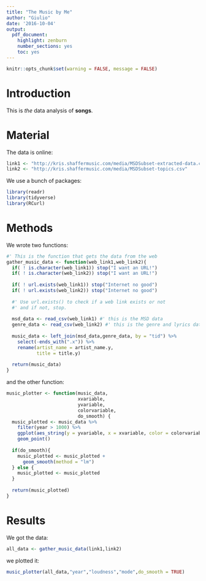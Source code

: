 ```yaml
---
title: "The Music by Me"
author: "Giulio"
date: '2016-10-04'
output: 
  pdf_document: 
    highlight: zenburn
    number_sections: yes
    toc: yes
---
```


```r
knitr::opts_chunk$set(warning = FALSE, message = FALSE)
```

# Introduction

This is *the* data analysis of **songs**.

# Material

The data is online:

```r
link1 <- "http://kris.shaffermusic.com/media/MSDSubset-extracted-data.csv"
link2 <- "http://kris.shaffermusic.com/media/MSDSubset-topics.csv"
```

We use a bunch of packages:

```r
library(readr)
library(tidyverse)
library(RCurl)
```

# Methods

We wrote two functions:

```r
#' This is the function that gets the data from the web
gather_music_data <- function(web_link1,web_link2){
  if( ! is.character(web_link1)) stop("I want an URL!")
  if( ! is.character(web_link2)) stop("I want an URL!")
  
  if( ! url.exists(web_link1)) stop("Internet no good")
  if( ! url.exists(web_link2)) stop("Internet no good")
  
  #' Use url.exists() to check if a web link exists or not
  #' and if not, stop.
  
  msd_data <- read_csv(web_link1) #' this is the MSD data
  genre_data <- read_csv(web_link2) #' this is the genre and lyrics data
  
  music_data <- left_join(msd_data,genre_data, by = "tid") %>%
    select(-ends_with(".x")) %>%
    rename(artist_name = artist_name.y,
           title = title.y)
  
  return(music_data)
}
```

and the other function:

```r
music_plotter <- function(music_data,
                          xvariable,
                          yvariable,
                          colorvariable,
                          do_smooth) {
  music_plotted <- music_data %>%
    filter(year > 1000) %>%
    ggplot(aes_string(y = yvariable, x = xvariable, color = colorvariable)) +
    geom_point()
  
  if(do_smooth){
    music_plotted <- music_plotted +
      geom_smooth(method = "lm")
  } else {
    music_plotted <- music_plotted
  }
  
  return(music_plotted)
}
```

# Results

We got the data:

```r
all_data <- gather_music_data(link1,link2)
```

we plotted it:

```r
music_plotter(all_data,"year","loudness","mode",do_smooth = TRUE)
```